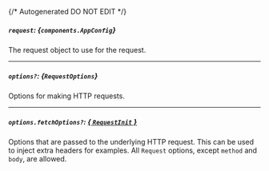 {/* Autogenerated DO NOT EDIT  */}

##### `request`: *{`components.AppConfig`}*
The request object to use for the request.
<Collapsible openLabel={Labels.showProperties} closeLabel={Labels.hideProperties}>
    <AppConfig/>
</Collapsible>

---
##### `options?`: *{`RequestOptions`}*
Options for making HTTP requests.

---
##### `options.fetchOptions?`: [*{ `RequestInit` }*](https://developer.mozilla.org/en-US/docs/Web/API/Request/Request#options)
Options that are passed to the underlying HTTP request. This can be used to inject extra headers for examples. All `Request` options, except `method` and `body`, are allowed.


